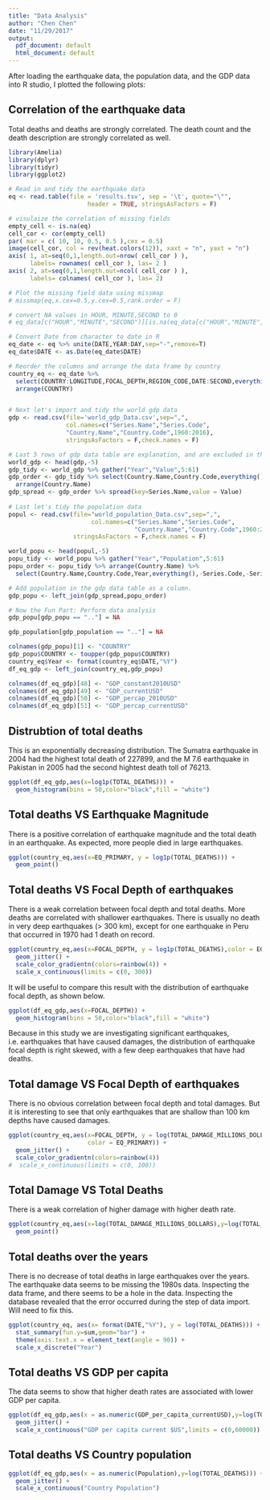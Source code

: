 ```yaml
---
title: "Data Analysis"
author: "Chen Chen"
date: "11/29/2017"
output:
  pdf_document: default
  html_document: default
---
```


After loading the earthquake data, the population data, and the GDP data into R studio, I plotted the following plots: 

## Correlation of the earthquake data 

Total deaths and deaths are strongly correlated. The death count and the death description are strongly correlated as well. 


```r
library(Amelia)
library(dplyr)
library(tidyr)
library(ggplot2)

# Read in and tidy the earthquake data 
eq <- read.table(file = 'results.tsv', sep = '\t', quote="\"",
                      header = TRUE, stringsAsFactors = F)

# visulaize the correlation of missing fields 
empty_cell <- is.na(eq)
cell_cor <- cor(empty_cell)
par( mar = c( 10, 10, 0.5, 0.5 ),cex = 0.5)
image(cell_cor, col = rev(heat.colors(12)), xaxt = "n", yaxt = "n")
axis( 1, at=seq(0,1,length.out=nrow( cell_cor ) ), 
      labels= rownames( cell_cor ), las= 2 )
axis( 2, at=seq(0,1,length.out=ncol( cell_cor ) ), 
      labels= colnames( cell_cor ), las= 2)

# Plot the missing field data using missmap
# missmap(eq,x.cex=0.5,y.cex=0.5,rank.order = F)

# convert NA values in HOUR, MINUTE,SECOND to 0 
# eq_data[c("HOUR","MINUTE","SECOND")][is.na(eq_data[c("HOUR","MINUTE","SECOND")])] <- 0 

# Convert Date from character to date in R
eq_date <- eq %>% unite(DATE,YEAR:DAY,sep="-",remove=T) 
eq_date$DATE <- as.Date(eq_date$DATE)

# Reorder the columns and arrange the data frame by country 
country_eq <- eq_date %>% 
  select(COUNTRY:LONGITUDE,FOCAL_DEPTH,REGION_CODE,DATE:SECOND,everything()) %>% 
  arrange(COUNTRY)


# Next let's import and tidy the world gdp data
gdp <- read.csv(file='world_gdp_Data.csv',sep=",",
                col.names=c("Series.Name","Series.Code",
                "Country.Name","Country.Code",1960:2016),
                stringsAsFactors = F,check.names = F)

# Last 5 rows of gdp data table are explanation, and are excluded in the analysis
world_gdp <- head(gdp,-5)
gdp_tidy <- world_gdp %>% gather("Year","Value",5:61)
gdp_order <- gdp_tidy %>% select(Country.Name,Country.Code,everything(),-Series.Code) %>% 
  arrange(Country.Name)
gdp_spread <- gdp_order %>% spread(key=Series.Name,value = Value)
  
# Last let's tidy the population data 
popul <- read.csv(file="world_population_Data.csv",sep=",",
                       col.names=c("Series.Name","Series.Code",
                                   "Country.Name","Country.Code",1960:2016),
                  stringsAsFactors = F,check.names = F)

world_popu <- head(popul,-5)
popu_tidy <- world_popu %>% gather("Year","Population",5:61)
popu_order <- popu_tidy %>% arrange(Country.Name) %>% 
  select(Country.Name,Country.Code,Year,everything(),-Series.Code,-Series.Name)

# Add population in the gdp data table as a column.
gdp_popu <- left_join(gdp_spread,popu_order)

# Now the Fun Part: Perform data analysis 
gdp_popu[gdp_popu == ".."] = NA

```


```r
 
gdp_population[gdp_population == ".."] = NA

colnames(gdp_popu)[1] <- "COUNTRY"
gdp_popu$COUNTRY <- toupper(gdp_popu$COUNTRY)
country_eq$Year <- format(country_eq$DATE,"%Y")
df_eq_gdp <- left_join(country_eq,gdp_popu)

colnames(df_eq_gdp)[48] <- "GDP_constant2010USD"
colnames(df_eq_gdp)[49] <- "GDP_currentUSD"
colnames(df_eq_gdp)[50] <- "GDP_percap_2010USD"
colnames(df_eq_gdp)[51] <- "GDP_percap_currentUSD"
```


\newpage

## Distrubtion of total deaths
This is an exponentially decreasing distribution. The Sumatra earthquake in 2004 had the highest total death of 227899, and the M 7.6 earthquake in Pakistan in 2005 had the second hightest death toll of 76213. 

```r
ggplot(df_eq_gdp,aes(x=log1p(TOTAL_DEATHS))) +
  geom_histogram(bins = 50,color="black",fill = "white")
```

\newpage

## Total deaths VS Earthquake Magnitude 
There is a positive correlation of earthquake magnitude and the total death in an earthquake. As expected, more people died in large earthquakes.
```r
ggplot(country_eq,aes(x=EQ_PRIMARY, y = log1p(TOTAL_DEATHS))) +
  geom_point()
```

\newpage

## Total deaths VS Focal Depth of earthquakes 
There is a weak correlation between focal depth and total deaths. More deaths are correlated with shallower earthquakes. There is usually no death in very deep earthquakes (> 300 km), except for one earthquake in Peru that occurred in 1970 had 1 death on record. 

```r
ggplot(country_eq,aes(x=FOCAL_DEPTH, y = log1p(TOTAL_DEATHS),color = EQ_PRIMARY)) +
  geom_jitter() +
  scale_color_gradientn(colors=rainbow(4)) +
  scale_x_continuous(limits = c(0, 300))
```
It will be useful to compare this result with the distribution of earthquake focal depth, as shown below.  

```r
ggplot(df_eq_gdp,aes(x=FOCAL_DEPTH)) +
  geom_histogram(bins = 50,color="black",fill = "white")
```
Because in this study we are investigating significant earthquakes, i.e. earthquakes that have caused damages, the distribution of earthquake focal depth is right skewed, with a few deep earthquakes that have had deaths.

\newpage

## Total damage VS Focal Depth of earthquakes
There is no obvious correlation between focal depth and total damages. But it is interesting to see that only earthquakes that are shallow than 100 km depths have caused damages.

```r
ggplot(country_eq,aes(x=FOCAL_DEPTH, y = log(TOTAL_DAMAGE_MILLIONS_DOLLARS),
                      color = EQ_PRIMARY)) +
  geom_jitter() +
  scale_color_gradientn(colors=rainbow(4)) 
#  scale_x_continuous(limits = c(0, 100))
```

\newpage

## Total Damage VS Total Deaths
There is a weak correlation of higher damage with higher death rate. 
```r
ggplot(country_eq,aes(x=log(TOTAL_DAMAGE_MILLIONS_DOLLARS),y=log(TOTAL_DEATHS))) + 
  geom_point()
```

\newpage

## Total deaths over the years
There is no decrease of total deaths in large earthquakes over the years. The earthquake data seems to be missing the 1980s data. Inspecting the data frame, and there seems to be a hole in the data. Inspecting the database revealed that the error occurred during the step of data import. Will need to fix this.  
```r
ggplot(country_eq, aes(x= format(DATE,"%Y"), y = log(TOTAL_DEATHS))) +
  stat_summary(fun.y=sum,geom="bar") + 
  theme(axis.text.x = element_text(angle = 90)) +
  scale_x_discrete("Year")
```


\newpage

## Total deaths VS GDP per capita 
The data seems to show that higher death rates are associated with lower GDP per capita. 

```r
ggplot(df_eq_gdp,aes(x = as.numeric(GDP_per_capita_currentUSD),y=log(TOTAL_DEATHS))) +
  geom_jitter() +
  scale_x_continuous("GDP per capita current $US",limits = c(0,60000))
```


\newpage

## Total deaths VS Country population 

```r
ggplot(df_eq_gdp,aes(x = as.numeric(Population),y=log(TOTAL_DEATHS))) +
  geom_jitter() +
  scale_x_continuous("Country Population")
```


